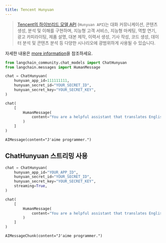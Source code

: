 ```yaml
---
title: Tencent Hunyuan
---
```


>[Tencent의 하이브리드 모델 API](https://cloud.tencent.com/document/product/1729) (`Hunyuan API`)는
> 대화 커뮤니케이션, 콘텐츠 생성, 분석 및 이해를 구현하며,
> 지능형 고객 서비스, 지능형 마케팅, 역할 연기, 광고 카피라이팅, 제품 설명,
> 대본 제작, 이력서 생성, 기사 작성, 코드 생성, 데이터 분석 및 콘텐츠
> 분석 등 다양한 시나리오에 광범위하게 사용될 수 있습니다.

자세한 내용은 [more information](https://cloud.tencent.com/document/product/1729)을 참조하세요.

```python
from langchain_community.chat_models import ChatHunyuan
from langchain.messages import HumanMessage
```

```python
chat = ChatHunyuan(
    hunyuan_app_id=111111111,
    hunyuan_secret_id="YOUR_SECRET_ID",
    hunyuan_secret_key="YOUR_SECRET_KEY",
)
```

```python
chat(
    [
        HumanMessage(
            content="You are a helpful assistant that translates English to French.Translate this sentence from English to French. I love programming."
        )
    ]
)
```

```output
AIMessage(content="J'aime programmer.")
```

## ChatHunyuan 스트리밍 사용

```python
chat = ChatHunyuan(
    hunyuan_app_id="YOUR_APP_ID",
    hunyuan_secret_id="YOUR_SECRET_ID",
    hunyuan_secret_key="YOUR_SECRET_KEY",
    streaming=True,
)
```

```python
chat(
    [
        HumanMessage(
            content="You are a helpful assistant that translates English to French.Translate this sentence from English to French. I love programming."
        )
    ]
)
```

```output
AIMessageChunk(content="J'aime programmer.")
```

```python

```
